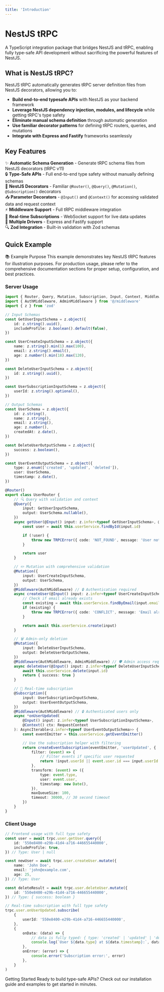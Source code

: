 ```yaml
---
title: 'Introduction'
---
```



# NestJS tRPC

A TypeScript integration package that bridges NestJS and tRPC, enabling fully type-safe API development without sacrificing the powerful features of NestJS.

## What is NestJS tRPC?

NestJS tRPC automatically generates tRPC server definition files from NestJS decorators, allowing you to:

- **Build end-to-end typesafe APIs** with NestJS as your backend framework
- **Leverage NestJS dependency injection, modules, and lifecycle** while getting tRPC's type safety
- **Eliminate manual schema definition** through automatic generation
- **Use familiar decorator patterns** for defining tRPC routers, queries, and mutations
- **Integrate with Express and Fastify** frameworks seamlessly

## Key Features

✨ **Automatic Schema Generation** - Generate tRPC schema files from NestJS decorators (tRPC v11)  
🔒 **Type-Safe APIs** - Full end-to-end type safety without manually defining schemas  
🎯 **NestJS Decorators** - Familiar `@Router()`, `@Query()`, `@Mutation()`, `@Subscription()` decorators  
📥 **Parameter Decorators** - `@Input()` and `@Context()` for accessing validated data and request context  
⚡ **Middleware Support** - Full tRPC middleware integration  
📡 **Real-time Subscriptions** - WebSocket support for live data updates  
🚀 **Multiple Drivers** - Express and Fastify support  
🔍 **Zod Integration** - Built-in validation with Zod schemas

## Quick Example

<Alert>
    <AlertTitle>📚 Example Purpose</AlertTitle>
    <AlertDescription>
        This example demonstrates key NestJS tRPC features for illustration purposes. For production usage, please refer to the comprehensive
        documentation sections for proper setup, configuration, and best practices.
    </AlertDescription>
</Alert>

### Server Usage

```typescript
import { Router, Query, Mutation, Subscription, Input, Context, Middleware, createEventSubscription } from '@nexica/nestjs-trpc'
import { AuthMiddleware, AdminMiddleware } from '@/middleware'
import { z } from 'zod'

// Input Schemas
const GetUserInputSchema = z.object({
    id: z.string().uuid(),
    includeProfile: z.boolean().default(false),
})

const UserCreateInputSchema = z.object({
    name: z.string().min(1).max(100),
    email: z.string().email(),
    age: z.number().min(18).max(120),
})

const DeleteUserInputSchema = z.object({
    id: z.string().uuid(),
})

const UserSubscriptionInputSchema = z.object({
    userId: z.string().optional(),
})

// Output Schemas
const UserSchema = z.object({
    id: z.string(),
    name: z.string(),
    email: z.string(),
    age: z.number(),
    createdAt: z.date(),
})

const DeleteUserOutputSchema = z.object({
    success: z.boolean(),
})

const UserEventOutputSchema = z.object({
    type: z.enum(['created', 'updated', 'deleted']),
    user: UserSchema,
    timestamp: z.date(),
})

@Router()
export class UserRouter {
    // 🔍 Query with validation and context
    @Query({
        input: GetUserInputSchema,
        output: UserSchema.nullable(),
    })
    async getUser(@Input() input: z.infer<typeof GetUserInputSchema>, @Context() ctx: RequestContext) {
        const user = await this.userService.findById(input.id)

        if (!user) {
            throw new TRPCError({ code: 'NOT_FOUND', message: 'User not found' })
        }

        return user
    }

    // ✏️ Mutation with comprehensive validation
    @Mutation({
        input: UserCreateInputSchema,
        output: UserSchema,
    })
    @Middleware(AuthMiddleware) // 🔒 Authentication required
    async createUser(@Input() input: z.infer<typeof UserCreateInputSchema>, @Context() ctx: RequestContext) {
        // Check if email already exists
        const existing = await this.userService.findByEmail(input.email)
        if (existing) {
            throw new TRPCError({ code: 'CONFLICT', message: 'Email already exists' })
        }

        return await this.userService.create(input)
    }

    // 🗑️ Admin-only deletion
    @Mutation({
        input: DeleteUserInputSchema,
        output: DeleteUserOutputSchema,
    })
    @Middleware(AuthMiddleware, AdminMiddleware) // 🛡️ Admin access required
    async deleteUser(@Input() input: z.infer<typeof DeleteUserInputSchema>, @Context() ctx: RequestContext) {
        await this.userService.delete(input.id)
        return { success: true }
    }

    // 📡 Real-time subscription
    @Subscription({
        input: UserSubscriptionInputSchema,
        output: UserEventOutputSchema,
    })
    @Middleware(AuthMiddleware) // 🔒 Authenticated users only
    async *onUserUpdated(
        @Input() input: z.infer<typeof UserSubscriptionInputSchema>,
        @Context() ctx: RequestContext
    ): AsyncIterable<z.infer<typeof UserEventOutputSchema>> {
        const eventEmitter = this.userService.getEventEmitter()

        // Use the subscription helper with filtering
        return createEventSubscription(eventEmitter, 'userUpdated', {
            filter: (event) => {
                // Filter events if specific user requested
                return !input.userId || event.user.id === input.userId
            },
            transform: (event) => ({
                type: event.type,
                user: event.user,
                timestamp: new Date(),
            }),
            maxQueueSize: 100,
            timeout: 30000, // 30 second timeout
        })
    }
}
```

### Client Usage

```typescript
// Frontend usage with full type safety
const user = await trpc.user.getUser.query({
    id: '550e8400-e29b-41d4-a716-446655440000',
    includeProfile: true,
}) // Type: User | null

const newUser = await trpc.user.createUser.mutate({
    name: 'John Doe',
    email: 'john@example.com',
    age: 25,
}) // Type: User

const deleteResult = await trpc.user.deleteUser.mutate({
    id: '550e8400-e29b-41d4-a716-446655440000',
}) // Type: { success: boolean }

// Real-time subscription with full type safety
trpc.user.onUserUpdated.subscribe(
    {
        userId: '550e8400-e29b-41d4-a716-446655440000',
    },
    {
        onData: (data) => {
            // data is fully typed: { type: 'created' | 'updated' | 'deleted', user: User, timestamp: Date }
            console.log(`User ${data.type} at ${data.timestamp}:`, data.user.name)
        },
        onError: (error) => {
            console.error('Subscription error:', error)
        },
    }
)
```

<Alert>
    <AlertTitle>Getting Started</AlertTitle>
    <AlertDescription>Ready to build type-safe APIs? Check out our installation guide and examples to get started in minutes.</AlertDescription>
</Alert>
